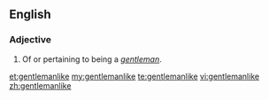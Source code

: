 ==English==

===Adjective===
{{infl|en|adjective}}

# Of or pertaining to being a ''[[gentleman]]''.

[[et:gentlemanlike]]
[[my:gentlemanlike]]
[[te:gentlemanlike]]
[[vi:gentlemanlike]]
[[zh:gentlemanlike]]